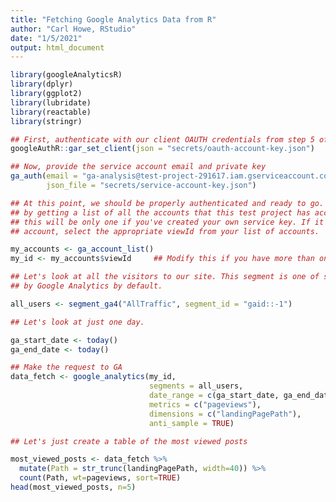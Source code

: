 ```yaml
---
title: "Fetching Google Analytics Data from R"
author: "Carl Howe, RStudio"
date: "1/5/2021"
output: html_document
---
```

```r
library(googleAnalyticsR)
library(dplyr)
library(ggplot2)
library(lubridate)
library(reactable)
library(stringr)

## First, authenticate with our client OAUTH credentials from step 5 of the blog post.
googleAuthR::gar_set_client(json = "secrets/oauth-account-key.json")

## Now, provide the service account email and private key
ga_auth(email = "ga-analysis@test-project-291617.iam.gserviceaccount.com",
        json_file = "secrets/service-account-key.json")

## At this point, we should be properly authenticated and ready to go. We can test this
## by getting a list of all the accounts that this test project has access to. Typically,
## this will be only one if you've created your own service key. If it isn't your only
## account, select the appropriate viewId from your list of accounts.

my_accounts <- ga_account_list()
my_id <- my_accounts$viewId     ## Modify this if you have more than one account

## Let's look at all the visitors to our site. This segment is one of several provided
## by Google Analytics by default.

all_users <- segment_ga4("AllTraffic", segment_id = "gaid::-1")

## Let's look at just one day.

ga_start_date <- today()
ga_end_date <- today()

## Make the request to GA
data_fetch <- google_analytics(my_id,
                               segments = all_users,
                               date_range = c(ga_start_date, ga_end_date),
                               metrics = c("pageviews"),
                               dimensions = c("landingPagePath"),
                               anti_sample = TRUE)

## Let's just create a table of the most viewed posts

most_viewed_posts <- data_fetch %>% 
  mutate(Path = str_trunc(landingPagePath, width=40)) %>% 
  count(Path, wt=pageviews, sort=TRUE)
head(most_viewed_posts, n=5)
```
